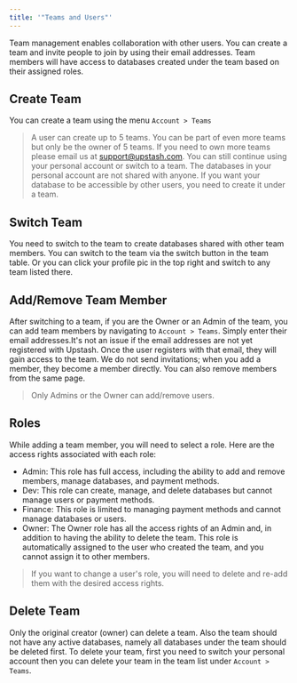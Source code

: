 ```yaml
---
title: '"Teams and Users"'
---
```

Team management enables collaboration with other users. You can create a team and invite people to join by using their email addresses. Team members will have access to databases created under the team based on their assigned roles.
## Create Team
You can create a team using the menu `Account > Teams`
<br />
> A user can create up to 5 teams. You can be part of even more teams but only
> be the owner of 5 teams. If you need to own more teams please email us at
> support@upstash.com.
You can still continue using your personal account or switch to a team.
> The databases in your personal account are not shared with anyone. If you want
> your database to be accessible by other users, you need to create it under a
> team.
## Switch Team
You need to switch to the team to create databases shared with other team
members. You can switch to the team via the switch button in the team table. Or
you can click your profile pic in the top right and switch to any team listed
there.
## Add/Remove Team Member
After switching to a team, if you are the Owner or an Admin of the team, you can add team members by navigating to `Account > Teams`. Simply enter their email addresses.It's not an issue if the email addresses are not yet registered with Upstash. Once the user registers with that email, they will gain access to the team. We do not send invitations; when you add a member, they become a member directly. You can also remove members from the same page.
> Only Admins or the Owner can add/remove users.
## Roles
While adding a team member, you will need to select a role. Here are the access rights associated with each role:
- Admin: This role has full access, including the ability to add and remove members, manage databases, and payment methods.
- Dev: This role can create, manage, and delete databases but cannot manage users or payment methods.
- Finance: This role is limited to managing payment methods and cannot manage databases or users.
- Owner: The Owner role has all the access rights of an Admin and, in addition to having the ability to delete the team. This role is automatically assigned to the user who created the team, and you cannot assign it to other members.
> If you want to change a user's role, you will need to delete and re-add them with the desired access rights.
## Delete Team
Only the original creator (owner) can delete a team. Also the team should not
have any active databases, namely all databases under the team should be deleted
first. To delete your team, first you need to switch your personal account then
you can delete your team in the team list under `Account > Teams`.